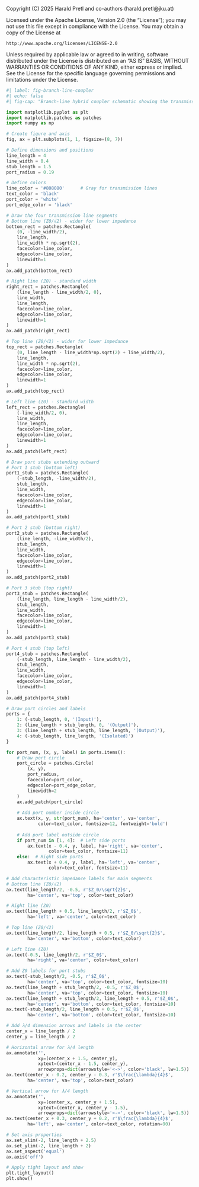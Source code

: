 ::: {.content-hidden}
Copyright (C) 2025 Harald Pretl and co-authors (harald.pretl@jku.at)

Licensed under the Apache License, Version 2.0 (the "License");
you may not use this file except in compliance with the License.
You may obtain a copy of the License at

    http://www.apache.org/licenses/LICENSE-2.0

Unless required by applicable law or agreed to in writing, software
distributed under the License is distributed on an "AS IS" BASIS,
WITHOUT WARRANTIES OR CONDITIONS OF ANY KIND, either express or implied.
See the License for the specific language governing permissions and
limitations under the License.
:::

```python
#| label: fig-branch-line-coupler
#| echo: false
#| fig-cap: "Branch-line hybrid coupler schematic showing the transmission line structure with characteristic impedances and λ/4 length sections."

import matplotlib.pyplot as plt
import matplotlib.patches as patches
import numpy as np

# Create figure and axis
fig, ax = plt.subplots(1, 1, figsize=(8, 7))

# Define dimensions and positions
line_length = 4
line_width = 0.4
stub_length = 1.5
port_radius = 0.19

# Define colors
line_color = '#808080'      # Gray for transmission lines
text_color = 'black'
port_color = 'white'
port_edge_color = 'black'

# Draw the four transmission line segments
# Bottom line (Z0/√2) - wider for lower impedance
bottom_rect = patches.Rectangle(
    (0, -line_width/2), 
    line_length, 
    line_width * np.sqrt(2), 
    facecolor=line_color, 
    edgecolor=line_color, 
    linewidth=1
)
ax.add_patch(bottom_rect)

# Right line (Z0) - standard width
right_rect = patches.Rectangle(
    (line_length - line_width/2, 0), 
    line_width, 
    line_length, 
    facecolor=line_color, 
    edgecolor=line_color, 
    linewidth=1
)
ax.add_patch(right_rect)

# Top line (Z0/√2) - wider for lower impedance
top_rect = patches.Rectangle(
    (0, line_length - line_width*np.sqrt(2) + line_width/2), 
    line_length, 
    line_width * np.sqrt(2), 
    facecolor=line_color, 
    edgecolor=line_color, 
    linewidth=1
)
ax.add_patch(top_rect)

# Left line (Z0) - standard width
left_rect = patches.Rectangle(
    (-line_width/2, 0), 
    line_width, 
    line_length, 
    facecolor=line_color, 
    edgecolor=line_color, 
    linewidth=1
)
ax.add_patch(left_rect)

# Draw port stubs extending outward
# Port 1 stub (bottom left)
port1_stub = patches.Rectangle(
    (-stub_length, -line_width/2), 
    stub_length, 
    line_width, 
    facecolor=line_color, 
    edgecolor=line_color, 
    linewidth=1
)
ax.add_patch(port1_stub)

# Port 2 stub (bottom right)
port2_stub = patches.Rectangle(
    (line_length, -line_width/2), 
    stub_length, 
    line_width, 
    facecolor=line_color, 
    edgecolor=line_color, 
    linewidth=1
)
ax.add_patch(port2_stub)

# Port 3 stub (top right)
port3_stub = patches.Rectangle(
    (line_length, line_length - line_width/2), 
    stub_length, 
    line_width, 
    facecolor=line_color, 
    edgecolor=line_color, 
    linewidth=1
)
ax.add_patch(port3_stub)

# Port 4 stub (top left)
port4_stub = patches.Rectangle(
    (-stub_length, line_length - line_width/2), 
    stub_length, 
    line_width, 
    facecolor=line_color, 
    edgecolor=line_color, 
    linewidth=1
)
ax.add_patch(port4_stub)

# Draw port circles and labels
ports = {
    1: (-stub_length, 0, '(Input)'),
    2: (line_length + stub_length, 0, '(Output)'),
    3: (line_length + stub_length, line_length, '(Output)'),
    4: (-stub_length, line_length, '(Isolated)')
}

for port_num, (x, y, label) in ports.items():
    # Draw port circle
    port_circle = patches.Circle(
        (x, y), 
        port_radius, 
        facecolor=port_color, 
        edgecolor=port_edge_color, 
        linewidth=2
    )
    ax.add_patch(port_circle)
    
    # Add port number inside circle
    ax.text(x, y, str(port_num), ha='center', va='center', 
            color=text_color, fontsize=12, fontweight='bold')
    
    # Add port label outside circle
    if port_num in [1, 4]:  # Left side ports
        ax.text(x - 0.4, y, label, ha='right', va='center', 
                color=text_color, fontsize=11)
    else:  # Right side ports
        ax.text(x + 0.4, y, label, ha='left', va='center', 
                color=text_color, fontsize=11)

# Add characteristic impedance labels for main segments
# Bottom line (Z0/√2)
ax.text(line_length/2, -0.5, r'$Z_0/\sqrt{2}$', 
        ha='center', va='top', color=text_color)

# Right line (Z0)
ax.text(line_length + 0.5, line_length/2, r'$Z_0$', 
        ha='left', va='center', color=text_color)

# Top line (Z0/√2)
ax.text(line_length/2, line_length + 0.5, r'$Z_0/\sqrt{2}$', 
        ha='center', va='bottom', color=text_color)

# Left line (Z0)
ax.text(-0.5, line_length/2, r'$Z_0$', 
        ha='right', va='center', color=text_color)

# Add Z0 labels for port stubs
ax.text(-stub_length/2, -0.5, r'$Z_0$', 
        ha='center', va='top', color=text_color, fontsize=10)
ax.text(line_length + stub_length/2, -0.5, r'$Z_0$', 
        ha='center', va='top', color=text_color, fontsize=10)
ax.text(line_length + stub_length/2, line_length + 0.5, r'$Z_0$', 
        ha='center', va='bottom', color=text_color, fontsize=10)
ax.text(-stub_length/2, line_length + 0.5, r'$Z_0$', 
        ha='center', va='bottom', color=text_color, fontsize=10)

# Add λ/4 dimension arrows and labels in the center
center_x = line_length / 2
center_y = line_length / 2

# Horizontal arrow for λ/4 length
ax.annotate('', 
            xy=(center_x + 1.5, center_y), 
            xytext=(center_x - 1.5, center_y),
            arrowprops=dict(arrowstyle='<->', color='black', lw=1.5))
ax.text(center_x - 0.2, center_y - 0.3, r'$\frac{\lambda}{4}$', 
        ha='center', va='top', color=text_color)

# Vertical arrow for λ/4 length
ax.annotate('', 
            xy=(center_x, center_y + 1.5), 
            xytext=(center_x, center_y - 1.5),
            arrowprops=dict(arrowstyle='<->', color='black', lw=1.5))
ax.text(center_x + 0.3, center_y + 0.2, r'$\frac{\lambda}{4}$', 
        ha='left', va='center', color=text_color, rotation=90)

# Set axis properties
ax.set_xlim(-2, line_length + 2.5)
ax.set_ylim(-2, line_length + 2)
ax.set_aspect('equal')
ax.axis('off')

# Apply tight layout and show
plt.tight_layout()
plt.show()
```
